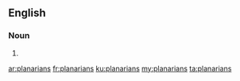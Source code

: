 ==English==

===Noun===
{{head|en|noun plural form}}

# {{plural of|planarian|lang=en}}

[[ar:planarians]]
[[fr:planarians]]
[[ku:planarians]]
[[my:planarians]]
[[ta:planarians]]